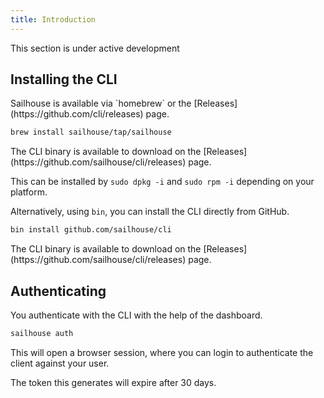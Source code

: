 ```yaml
---
title: Introduction
---
```


<Note>
  This section is under active development
</Note>

## Installing the CLI

<Tabs>
<Tab title='MacOS'>
Sailhouse is available via `homebrew` or the [Releases](https://github.com/cli/releases) page.

```bash
brew install sailhouse/tap/sailhouse
```
</Tab>
<Tab title="Linux">
The CLI binary is available to download on the [Releases](https://github.com/sailhouse/cli/releases) page.

This can be installed by `sudo dpkg -i` and `sudo rpm -i` depending on your platform.

Alternatively, using `bin`, you can install the CLI directly from GitHub.

```bash
bin install github.com/sailhouse/cli
```
</Tab>
<Tab title="Windows">
The CLI binary is available to download on the [Releases](https://github.com/sailhouse/cli/releases) page.
</Tab>
</Tabs>

## Authenticating

You authenticate with the CLI with the help of the dashboard.

```sh
sailhouse auth
```

This will open a browser session, where you can login to authenticate the client against your user.

The token this generates will expire after 30 days.
